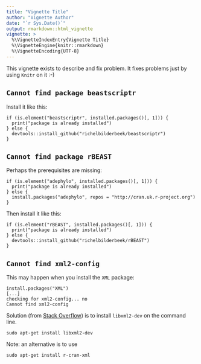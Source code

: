 ```yaml
---
title: "Vignette Title"
author: "Vignette Author"
date: "`r Sys.Date()`"
output: rmarkdown::html_vignette
vignette: >
  %\VignetteIndexEntry{Vignette Title}
  %\VignetteEngine{knitr::rmarkdown}
  %\VignetteEncoding{UTF-8}
---
```


This vignette exists to describe and fix problem. It fixes
problems just by using `Knitr` on it :-)

## `Cannot find package beastscriptr`

Install it like this:

```
if (is.element("beastscriptr", installed.packages()[, 1])) {
  print("package is already installed")
} else {
  devtools::install_github("richelbilderbeek/beastscriptr")
}
```

## `Cannot find package rBEAST`

Perhaps the prerequisites are missing:

```
if (is.element("adephylo", installed.packages()[, 1])) {
  print("package is already installed")
} else {
  install.packages("adephylo", repos = "http://cran.uk.r-project.org")
}
```

Then install it like this:

```
if (is.element("rBEAST", installed.packages()[, 1])) {
  print("package is already installed")
} else {
  devtools::install_github("richelbilderbeek/rBEAST")
}
```

## `Cannot find xml2-config`

This may happen when you install the `XML` package:

```
install.packages("XML")
[...]
checking for xml2-config... no
Cannot find xml2-config
```

Solution (from [Stack Overflow](http://stackoverflow.com/questions/7765429/unable-to-install-r-package-in-ubuntu-11-04)) 
is to install `libxml2-dev` on the command line.

```
sudo apt-get install libxml2-dev
```

Note: an alternative is to use

```
sudo apt-get install r-cran-xml
```
